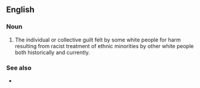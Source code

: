 ==English==

===Noun===
{{en-noun|-}}

# The individual or collective guilt felt by some white people for harm resulting from racist treatment of ethnic minorities by other white people both historically and currently.

===See also===
* {{l|en|liberal guilt}}